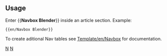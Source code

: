 {{en/Navbox|navbar = off
|state = off

|name  = Blender

|group1 = <span class="plainlinks">[http://www.blender.org/education-help/video-tutorials/ Video Tutorials]</span>
|list1  = <span class="plainlinks">{{nowrap begin}} [http://www.blender.org/education-help/video-tutorials/getting-started/ Getting started] <!--
                 -->{{en/·w}} [http://www.blender.org/education-help/video-tutorials/modelmateriallight/ Model/Material/Light] <!--
                 -->{{en/·w}} [http://www.blender.org/education-help/video-tutorials/animation/ Animation] <!--
                 -->{{en/·w}} [http://www.blender.org/education-help/video-tutorials/advanced-tools/ Advanced Tools] <!--
                 -->{{en/·w}} [http://www.blender.org/education-help/video-tutorials/miscellaneous/ Miscellaneous] {{nowrap end}}</span>

|group2 = <span class="plainlinks">[http://www.blender.org/education-help/tutorials/ Tutorials]</span>
|list2  = <span class="plainlinks">{{nowrap begin}} [http://www.blender.org/education-help/tutorials/getting-started/ Getting Started] <!--
                 -->{{en/·w}} [http://www.blender.org/education-help/tutorials/modeling/ Modeling] <!--
                 -->{{en/·w}} [http://www.blender.org/education-help/tutorials/animation/ Animation] <!--
                 -->{{en/·w}} [http://www.blender.org/education-help/tutorials/materials/ Materials] <!--
                 -->{{en/·w}} [http://www.blender.org/education-help/tutorials/light/ Light] <!--
                 -->{{en/·w}} [http://www.blender.org/education-help/tutorials/rendering/ Rendering] <!--
                 -->{{en/·w}} [http://www.blender.org/education-help/tutorials/specials/ Specials] <!--
                 -->{{en/·w}} [http://www.blender.org/education-help/tutorials/game-engine/ Game engine] <!--
                 -->{{en/·w}} [http://www.blender.org/education-help/tutorials/non-blender/ Non-Blender] {{nowrap end}}</span>

}}
<noinclude>
==Usage==
Enter <nowiki>{{</nowiki>'''Navbox Blender'''<nowiki>}}</nowiki> inside an article section. Example:
<pre>{{en/Navbox Blender}}</pre>

To create aditional Nav tables see [[Template/en/Navbox]] for documentation.
[[Category:en/Templates|N]][[Category:en/Navigation|N]]
</noinclude>